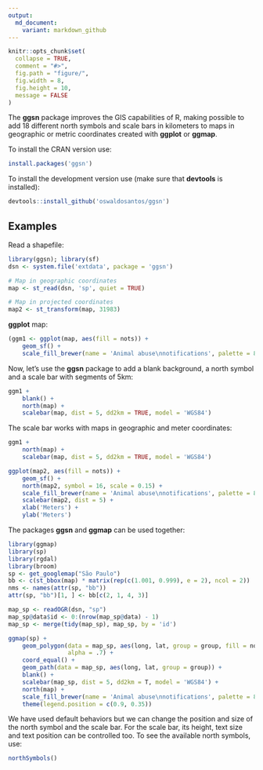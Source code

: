```yaml
---
output:
  md_document:
    variant: markdown_github
---
```


<!-- README.md is generated from README.Rmd. Please edit that file -->

```r
knitr::opts_chunk$set(
  collapse = TRUE,
  comment = "#>",
  fig.path = "figure/",
  fig.width = 8,
  fig.height = 10,
  message = FALSE
)
```

The **ggsn** package improves the GIS capabilities of R, making possible to add 18 different north symbols and scale bars in kilometers to maps in geographic or metric coordinates created with **ggplot** or **ggmap**.

To install the CRAN version use: 

```R
install.packages('ggsn')
```

To install the development version use (make sure that **devtools** is installed):

```R
devtools::install_github('oswaldosantos/ggsn')
```

## Examples

Read a shapefile:

```r
library(ggsn); library(sf)
dsn <- system.file('extdata', package = 'ggsn')

# Map in geographic coordinates
map <- st_read(dsn, 'sp', quiet = TRUE)

# Map in projected coordinates
map2 <- st_transform(map, 31983)
```

**ggplot** map:

```r
(ggm1 <- ggplot(map, aes(fill = nots)) +
    geom_sf() +
    scale_fill_brewer(name = 'Animal abuse\nnotifications', palette = 8))
```

Now, let's use the **ggsn** package to add a blank background, a north symbol and a scale bar with segments of 5km:

```r
ggm1 +
    blank() +
    north(map) +
    scalebar(map, dist = 5, dd2km = TRUE, model = 'WGS84')
```

The scale bar works with maps in geographic and meter coordinates:

```r
ggm1 +
    north(map) +
    scalebar(map, dist = 5, dd2km = TRUE, model = 'WGS84')
```

```r
ggplot(map2, aes(fill = nots)) +
    geom_sf() +
    north(map2, symbol = 16, scale = 0.15) +
    scale_fill_brewer(name = 'Animal abuse\nnotifications', palette = 8) +
    scalebar(map2, dist = 5) +
    xlab('Meters') +
    ylab('Meters')
```

The packages **ggsn** and **ggmap** can be used together:
```r
library(ggmap)
library(sp)
library(rgdal)
library(broom)
sp <- get_googlemap("São Paulo")
bb <- c(st_bbox(map) * matrix(rep(c(1.001, 0.999), e = 2), ncol = 2))
nms <- names(attr(sp, "bb"))
attr(sp, "bb")[1, ] <- bb[c(2, 1, 4, 3)]

map_sp <- readOGR(dsn, "sp")
map_sp@data$id <- 0:(nrow(map_sp@data) - 1)
map_sp <- merge(tidy(map_sp), map_sp, by = 'id')

ggmap(sp) +
    geom_polygon(data = map_sp, aes(long, lat, group = group, fill = nots),
                 alpha = .7) +
    coord_equal() +
    geom_path(data = map_sp, aes(long, lat, group = group)) +
    blank() +
    scalebar(map_sp, dist = 5, dd2km = T, model = 'WGS84') +
    north(map) +
    scale_fill_brewer(name = 'Animal abuse\nnotifications', palette = 8) +
    theme(legend.position = c(0.9, 0.35))
```

We have used default behaviors but we can change the position and size of the north symbol and the scale bar. For the scale bar, its height, text size and text position can be controlled too. To see the available north symbols, use:

```r
northSymbols()
```  

